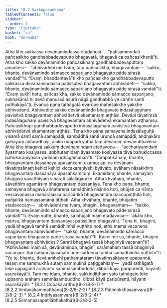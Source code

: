 ```yaml
---
title: "8.2 Sakkūpasaṅkama"
tableOfContents: false
sidebar:
  order: 2
type: "tipitaka"
basket: "su"
book: "dn-maha"
---
```



<DynamicBreadcrumb />

<Division number="350" book="dn-maha">

<Paragraph number="847" book="dn-maha">
Atha kho sakkassa devānamindassa etadahosi—  “paṭisammodati pañcasikho gandhabbadevaputto bhagavatā, bhagavā ca pañcasikhenā”ti. Atha kho sakko devānamindo pañcasikhaṃ gandhabbadevaputtaṃ āmantesi—  “abhivādehi me tvaṃ, tāta pañcasikha, bhagavantaṃ—  ‘sakko, bhante, devānamindo sāmacco saparijano bhagavato pāde sirasā vandatī’”ti. “Evaṃ, bhaddantavā”ti kho pañcasikho gandhabbadevaputto sakkassa devānamindassa paṭissutvā bhagavantaṃ abhivādeti—  “sakko, bhante, devānamindo sāmacco saparijano bhagavato pāde sirasā vandatī”ti. “Evaṃ sukhī hotu, pañcasikha, sakko devānamindo sāmacco saparijano; sukhakāmā hi devā manussā asurā nāgā gandhabbā ye caññe santi puthukāyā”ti.


</Paragraph>

</Division>
<Division number="351" book="dn-maha">

<Paragraph number="848" book="dn-maha">
Evañca pana tathāgatā evarūpe mahesakkhe yakkhe abhivadanti. Abhivadito sakko devānamindo bhagavato indasālaguhaṃ pavisitvā bhagavantaṃ abhivādetvā ekamantaṃ aṭṭhāsi. Devāpi tāvatiṃsā indasālaguhaṃ pavisitvā bhagavantaṃ abhivādetvā ekamantaṃ aṭṭhaṃsu. Pañcasikhopi gandhabbadevaputto indasālaguhaṃ pavisitvā bhagavantaṃ abhivādetvā ekamantaṃ aṭṭhāsi.


</Paragraph>

<Paragraph number="849" book="dn-maha">
Tena kho pana samayena indasālaguhā visamā santī samā samapādi, sambādhā santī urundā samapādi, andhakāro guhāyaṃ antaradhāyi, āloko udapādi yathā taṃ devānaṃ devānubhāvena.


</Paragraph>

</Division>
<Division number="352" book="dn-maha">

<Paragraph number="850" book="dn-maha">
Atha kho bhagavā sakkaṃ devānamindaṃ etadavoca—  “acchariyamidaṃ āyasmato kosiyassa, abbhutamidaṃ āyasmato kosiyassa tāva bahukiccassa bahukaraṇīyassa yadidaṃ idhāgamanan”ti. “Cirapaṭikāhaṃ, bhante, bhagavantaṃ dassanāya upasaṅkamitukāmo; api ca devānaṃ tāvatiṃsānaṃ kehici kehici kiccakaraṇīyehi byāvaṭo; evāhaṃ nāsakkhiṃ bhagavantaṃ dassanāya upasaṅkamituṃ. Ekamidaṃ, bhante, samayaṃ bhagavā sāvatthiyaṃ viharati salaḷāgārake. Atha khvāhaṃ, bhante, sāvatthiṃ agamāsiṃ bhagavantaṃ dassanāya. Tena kho pana, bhante, samayena bhagavā aññatarena samādhinā nisinno hoti, bhūjati ca nāma vessavaṇassa mahārājassa paricārikā bhagavantaṃ paccupaṭṭhitā hoti, pañjalikā namassamānā tiṭṭhati. Atha khvāhaṃ, bhante, bhūjatiṃ etadavocaṃ—  ‘abhivādehi me tvaṃ, bhagini, bhagavantaṃ—  “sakko, bhante, devānamindo sāmacco saparijano bhagavato pāde sirasā vandatī”’ti. Evaṃ vutte, bhante, sā bhūjati maṃ etadavoca—  ‘akālo kho, mārisa, bhagavantaṃ dassanāya; paṭisallīno bhagavā’ti. ‘Tena hi, bhagini, yadā bhagavā tamhā samādhimhā vuṭṭhito hoti, atha mama vacanena bhagavantaṃ abhivādehi—  “sakko, bhante, devānamindo sāmacco saparijano bhagavato pāde sirasā vandatī”’ti. Kacci me sā, bhante, bhaginī bhagavantaṃ abhivādesi? Sarati bhagavā tassā bhaginiyā vacanan”ti? “Abhivādesi maṃ sā, devānaminda, bhaginī, sarāmahaṃ tassā bhaginiyā vacanaṃ. Api cāhaṃ āyasmato nemisaddena tamhā samādhimhā vuṭṭhito”ti. “Ye te, bhante, devā amhehi paṭhamataraṃ tāvatiṃsakāyaṃ upapannā, tesaṃ me sammukhā sutaṃ sammukhā paṭiggahitaṃ—  ‘yadā tathāgatā loke uppajjanti arahanto sammāsambuddhā, dibbā kāyā paripūrenti, hāyanti asurakāyā’ti. Taṃ me idaṃ, bhante, sakkhidiṭṭhaṃ yato tathāgato loke uppanno arahaṃ sammāsambuddho, dibbā kāyā paripūrenti, hāyanti asurakāyāti.

</Paragraph>
</Division>

<TableOfContents book="dn-maha" section="8.2">
* [8.2.1 Gopakavatthu](8-2/8-2-1)
* [8.2.2 Vedanākammaṭṭhāna](8-2/8-2-2)
* [8.2.3 Pātimokkhasaṃvara](8-2/8-2-3)
* [8.2.4 Indriyasaṃvara](8-2/8-2-4)
* [8.2.5 Somanassapaṭilābhakathā](8-2/8-2-5)
</TableOfContents>